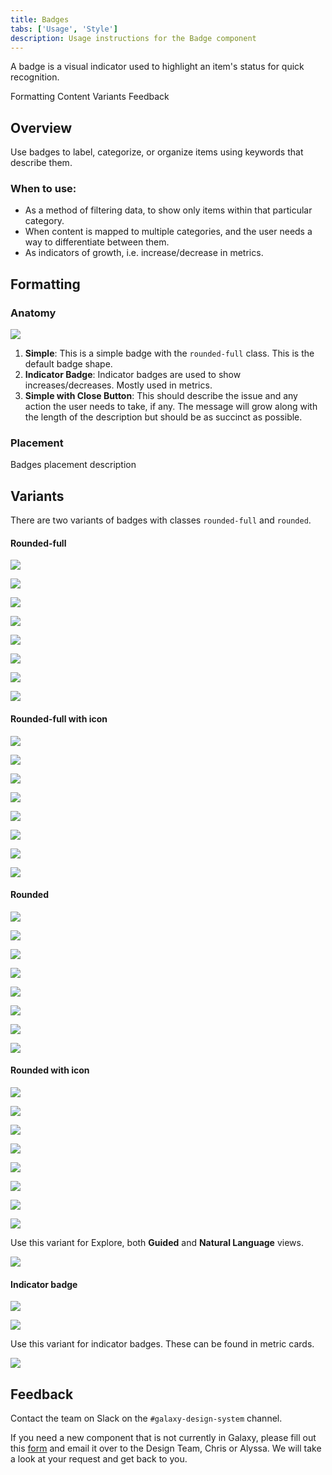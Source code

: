 ```yaml
---
title: Badges
tabs: ['Usage', 'Style']
description: Usage instructions for the Badge component
---
```


<PageDescription>

A badge is a visual indicator used to highlight an item's status for quick recognition.

</PageDescription>

<AnchorLinks>

<AnchorLink>Formatting</AnchorLink>
<AnchorLink>Content</AnchorLink>
<AnchorLink>Variants</AnchorLink>
<AnchorLink>Feedback</AnchorLink>

</AnchorLinks>

## Overview

Use badges to label, categorize, or organize items using keywords that describe them.

### When to use:

- As a method of filtering data, to show only items within that particular category.
- When content is mapped to multiple categories, and the user needs a way to differentiate between them.
- As indicators of growth, i.e. increase/decrease in metrics. 

## Formatting

### Anatomy

<Row>
<Column colLg={10}>

<img src="https://res.cloudinary.com/dgcfg5cwe/image/upload/v1643659538/badges_uheraa.svg"></img>

</Column>
</Row>


1. **Simple**: This is a simple badge with the ```rounded-full``` class. This is the default badge shape.
2. **Indicator Badge**: Indicator badges are used to show increases/decreases. Mostly used in metrics. 
3. **Simple with Close Button**: This should describe the issue and any action the user needs to take, if any. The message will grow along with the length of the description but should be as succinct as possible.

### Placement

Badges placement description

## Variants

There are two variants of badges with classes ```rounded-full``` and ```rounded```. 

#### Rounded-full 

<Row>
<Column colLg={1}>

<img src="https://res.cloudinary.com/dgcfg5cwe/image/upload/v1644204260/Badge-success_n65aaj.svg"></img>

</Column>
<Column colLg={1}>

<img src="https://res.cloudinary.com/dgcfg5cwe/image/upload/v1644204260/Badge-warning_b0hdat.svg"></img>

</Column>
<Column colLg={1}>

<img src="https://res.cloudinary.com/dgcfg5cwe/image/upload/v1644204548/Badge-error_btoju0.svg"></img>

</Column>
<Column colLg={1} style="padding-left: 0px; padding-right: 0px;">

<img src="https://res.cloudinary.com/dgcfg5cwe/image/upload/v1644204791/Badge-info_y35yeu.svg"></img>

</Column>
<Column colLg={1}>

<img src="https://res.cloudinary.com/dgcfg5cwe/image/upload/v1644204260/Badge-neutral_k61msz.svg"></img>

</Column>
<Column colLg={1}>

<img src="https://res.cloudinary.com/dgcfg5cwe/image/upload/v1644204260/Badge-purple_ufzblh.svg"></img>

</Column>
<Column colLg={1}>

<img src="https://res.cloudinary.com/dgcfg5cwe/image/upload/v1644204677/Badge-indigo_thflab.svg"></img>

</Column>
<Column colLg={1}>

<img src="https://res.cloudinary.com/dgcfg5cwe/image/upload/v1644204260/Badge-pink_pwipqg.svg"></img>

</Column>
</Row>

#### Rounded-full with icon 

<Row>
<Column colLg={1} style="padding-right: 0px;">

<img src="https://res.cloudinary.com/dgcfg5cwe/image/upload/v1644205331/Badge-success-icon_ibysqc.svg"></img>

</Column>
<Column colLg={1} style="padding-right: 0px;">

<img src="https://res.cloudinary.com/dgcfg5cwe/image/upload/v1644205214/Badge-warning-icon_xnsjmk.svg"></img>

</Column>
<Column colLg={1}>

<img src="https://res.cloudinary.com/dgcfg5cwe/image/upload/v1644205212/Badge-error-icon_ifv2j6.svg"></img>

</Column>
<Column colLg={1} style="padding-left: 0px; padding-right: 0px;">

<img src="https://res.cloudinary.com/dgcfg5cwe/image/upload/v1644205212/Badge-info-icon_tpxnpm.svg"></img>

</Column>
<Column colLg={1}>

<img src="https://res.cloudinary.com/dgcfg5cwe/image/upload/v1644205212/Badge-neutral-icon_tvfvha.svg"></img>

</Column>
<Column colLg={1}>

<img src="https://res.cloudinary.com/dgcfg5cwe/image/upload/v1644205212/Badge-purple-icon_bwnvix.svg"></img>

</Column>
<Column colLg={1}>

<img src="https://res.cloudinary.com/dgcfg5cwe/image/upload/v1644205212/Badge-indigo-icon_lttsno.svg"></img>

</Column>
<Column colLg={1}>

<img src="https://res.cloudinary.com/dgcfg5cwe/image/upload/v1644205212/Badge-pink-icon_uorxyn.svg"></img>

</Column>
</Row>


#### Rounded

<Row>
<Column colLg={1} style="padding-right: 0px;">

<img src="https://res.cloudinary.com/dgcfg5cwe/image/upload/v1644206014/rounded-success_r6rph4.svg"></img>

</Column>
<Column colLg={1} style="padding-right: 0px;">

<img src="https://res.cloudinary.com/dgcfg5cwe/image/upload/v1644206014/rounded-warning_eai5hh.svg"></img>

</Column>
<Column colLg={1}>

<img src="https://res.cloudinary.com/dgcfg5cwe/image/upload/v1644206012/rounded-error_wpyx84.svg"></img>

</Column>
<Column colLg={1} style="padding-left: 0px; padding-right: 0px;">

<img src="https://res.cloudinary.com/dgcfg5cwe/image/upload/v1644206012/info-rounded_g4ijvw.svg"></img>

</Column>
<Column colLg={1}>

<img src="https://res.cloudinary.com/dgcfg5cwe/image/upload/v1644206012/neutral-rounded_nhshck.svg"></img>

</Column>
<Column colLg={1}>

<img src="https://res.cloudinary.com/dgcfg5cwe/image/upload/v1644206012/purple-rounded_csfilo.svg"></img>

</Column>
<Column colLg={1}>

<img src="https://res.cloudinary.com/dgcfg5cwe/image/upload/v1644206012/indigo-rounded_s77his.svg"></img>

</Column>
<Column colLg={1}>

<img src="https://res.cloudinary.com/dgcfg5cwe/image/upload/v1644206012/pink-rounded_ahkjlt.svg"></img>

</Column>
</Row>

#### Rounded with icon

<Row>
<Column colLg={1} style="padding-right: 0px;">

<img src="https://res.cloudinary.com/dgcfg5cwe/image/upload/v1644206305/rounded-success-icon_nhcton.svg"></img>

</Column>
<Column colLg={1} style="padding-right: 0px;">

<img src="https://res.cloudinary.com/dgcfg5cwe/image/upload/v1644206307/rounded-warning-icon_alnr3z.svg"></img>

</Column>
<Column colLg={1}>

<img src="https://res.cloudinary.com/dgcfg5cwe/image/upload/v1644206305/rounded-error-icon_q1g50o.svg"></img>

</Column>
<Column colLg={1} style="padding-left: 0px; padding-right: 0px;">

<img src="https://res.cloudinary.com/dgcfg5cwe/image/upload/v1644206305/rounded-info-icon_dfu5qz.svg"></img>

</Column>
<Column colLg={1}>

<img src="https://res.cloudinary.com/dgcfg5cwe/image/upload/v1644206305/rounded-neutral-icon_iqemmv.svg"></img>

</Column>
<Column colLg={1}>

<img src="https://res.cloudinary.com/dgcfg5cwe/image/upload/v1644206305/rounded-purple-icon_xpvolh.svg"></img>

</Column>
<Column colLg={1}>

<img src="https://res.cloudinary.com/dgcfg5cwe/image/upload/v1644206305/rounded-indigo-icon_njzj9s.svg"></img>

</Column>
<Column colLg={1}>

<img src="https://res.cloudinary.com/dgcfg5cwe/image/upload/v1644206307/rounded-pink-icon_tdw7cm.svg"></img>

</Column>
</Row>

Use this variant for Explore, both **Guided** and **Natural Language** views.

<Row>
<Column colLg={8}>

<img src="https://res.cloudinary.com/dgcfg5cwe/image/upload/v1644206946/rounded-use_qqdnyf.svg"></img>

</Column>
</Row>

#### Indicator badge

<Row>
<Column colLg={1}>

<img src="https://res.cloudinary.com/dgcfg5cwe/image/upload/v1644206691/indic-success_jnpdlg.svg"></img>

</Column>
<Column colLg={1}>

<img src="https://res.cloudinary.com/dgcfg5cwe/image/upload/v1644206691/indic-error_cgaqq0.svg"></img>

</Column>
</Row>

Use this variant for indicator badges. These can be found in metric cards.

<Row>
<Column colLg={8}>

<img src="https://res.cloudinary.com/dgcfg5cwe/image/upload/v1643768245/Metric_pkl4kf.svg"></img>

</Column>
</Row>

## Feedback

Contact the team on Slack on the ```#galaxy-design-system``` channel. 

If you need a new component that is not currently in Galaxy, please fill out this <a href="https://docs.google.com/document/d/1heu6QMCxnE8Hnu1AtyucOzcduhUYSyDmg5SEj05Rqb0/edit">form</a> and email it over to the Design Team, Chris or Alyssa. We will take a look at your request and get back to you.
